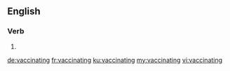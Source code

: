
==English==

===Verb===
{{head|en|present participle}}

# {{present participle of|vaccinate|lang=en|nocat=1}}

[[de:vaccinating]]
[[fr:vaccinating]]
[[ku:vaccinating]]
[[my:vaccinating]]
[[vi:vaccinating]]